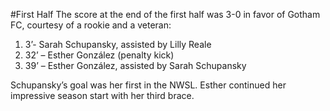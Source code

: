 #First Half
The score at the end of the first half was 3-0 in favor of Gotham FC, courtesy of a rookie and a veteran:

1. 3’- Sarah Schupansky, assisted by Lilly Reale
2. 32’ – Esther González (penalty kick)
3. 39’ – Esther González, assisted by Sarah Schupansky

Schupansky's goal was her first in the NWSL. Esther continued her impressive season start with her third brace.
